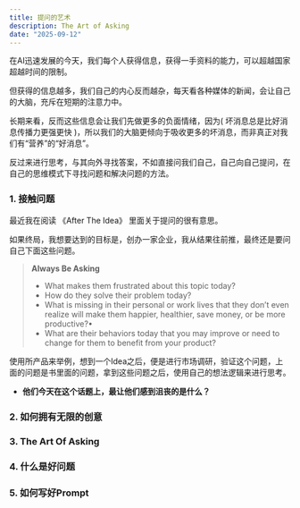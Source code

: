 ```yaml
---
title: 提问的艺术
description: The Art of Asking
date: "2025-09-12"
---
```



在AI迅速发展的今天，我们每个人获得信息，获得一手资料的能力，可以超越国家超越时间的限制。

但获得的信息越多，我们自己的内心反而越杂，每天看各种媒体的新闻，会让自己的大脑，充斥在短期的注意力中。

长期来看，反而这些信息会让我们先做更多的负面情绪，因为( 坏消息总是比好消息传播力更强更快 )，所以我们的大脑更倾向于吸收更多的坏消息，而非真正对我们有“营养”的“好消息”。

反过来进行思考，与其向外寻找答案，不如直接问我们自己，自己向自己提问，在自己的思维模式下寻找问题和解决问题的方法。



### 1. 接触问题

最近我在阅读 《After The Idea》 里面关于提问的很有意思。

如果终局，我想要达到的目标是，创办一家企业，我从结果往前推，最终还是要问自己下面这些问题。

> **Always Be Asking**
>
> *  What makes them frustrated about this topic today?
> *  How do they solve their problem today?
> *  What is missing in their personal or work lives that they don’t even realize will make them happier, healthier, save money, or be more productive?• 
> *  What are their behaviors today that you may improve or need to change for them to benefit from your product?



使用所产品来举例，想到一个Idea之后，便是进行市场调研，验证这个问题，上面的问题是书里面的问题，拿到这些问题之后，使用自己的想法逻辑来进行思考。

* **他们今天在这个话题上，最让他们感到沮丧的是什么？**

  
  

### 2. 如何拥有无限的创意





### 3. The Art Of Asking


### 4.  什么是好问题



### 5. 如何写好Prompt
